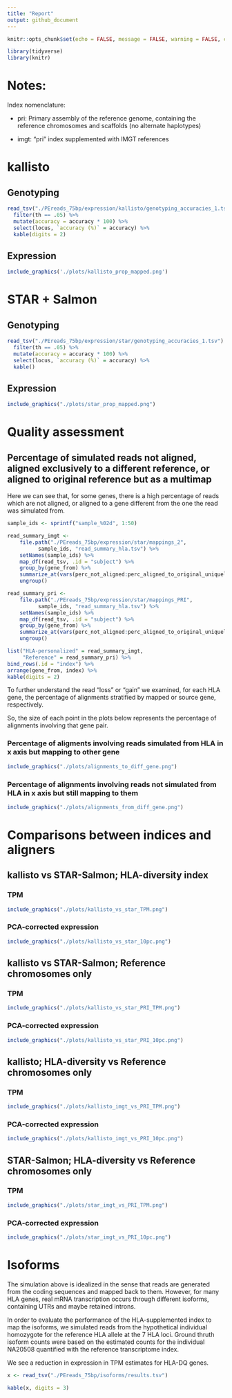 ```yaml
---
title: "Report"
output: github_document
---
```


```r
knitr::opts_chunk$set(echo = FALSE, message = FALSE, warning = FALSE, comment = '')
```

```r
library(tidyverse)
library(knitr)
```

# Notes:

Index nomenclature:

- pri: Primary assembly of the reference genome, containing the reference chromosomes and scaffolds (no alternate haplotypes)

- imgt: "pri" index supplemented with IMGT references


# kallisto

## Genotyping

```r
read_tsv("./PEreads_75bp/expression/kallisto/genotyping_accuracies_1.tsv") %>%
  filter(th == .05) %>%
  mutate(accuracy = accuracy * 100) %>%
  select(locus, `accuracy (%)` = accuracy) %>%
  kable(digits = 2)
```

## Expression

```r
include_graphics('./plots/kallisto_prop_mapped.png')
```

# STAR + Salmon

## Genotyping

```r
read_tsv("./PEreads_75bp/expression/star/genotyping_accuracies_1.tsv") %>%
  filter(th == .05) %>%
  mutate(accuracy = accuracy * 100) %>%
  select(locus, `accuracy (%)` = accuracy) %>%
  kable()
```

## Expression

```r
include_graphics("./plots/star_prop_mapped.png")
```

# Quality assessment 

## Percentage of simulated reads not aligned, aligned exclusively to a different reference, or aligned to original reference but as a multimap

Here we can see that, for some genes, there is a high percentage of reads which
are not aligned, or aligned to a gene different from the one the read was
simulated from.

```r
sample_ids <- sprintf("sample_%02d", 1:50)

read_summary_imgt <- 
    file.path("./PEreads_75bp/expression/star/mappings_2",
	      sample_ids, "read_summary_hla.tsv") %>%
    setNames(sample_ids) %>%
    map_df(read_tsv, .id = "subject") %>%
    group_by(gene_from) %>%
    summarize_at(vars(perc_not_aligned:perc_aligned_to_original_uniquely), mean) %>%
    ungroup()

read_summary_pri <- 
    file.path("./PEreads_75bp/expression/star/mappings_PRI",
	      sample_ids, "read_summary_hla.tsv") %>%
    setNames(sample_ids) %>%
    map_df(read_tsv, .id = "subject") %>%
    group_by(gene_from) %>%
    summarize_at(vars(perc_not_aligned:perc_aligned_to_original_uniquely), mean) %>%
    ungroup()

list("HLA-personalized" = read_summary_imgt, 
     "Reference" = read_summary_pri) %>%
bind_rows(.id = "index") %>%
arrange(gene_from, index) %>%
kable(digits = 2)
```

To further understand the read "loss" or "gain" we examined, for each HLA gene,
the percentage of alignments stratified by mapped or source gene, respectively.

So, the size of each point in the plots below represents the percentage of
alignments involving that gene pair.


### Percentage of aligments involving reads simulated from HLA in x axis but mapping to other gene

```r
include_graphics("./plots/alignments_to_diff_gene.png")
```

### Percentage of alignments involving reads not simulated from HLA in x axis but still mapping to them

```r
include_graphics("./plots/alignments_from_diff_gene.png")
```


# Comparisons between indices and aligners

## kallisto vs STAR-Salmon; HLA-diversity index

### TPM

```r
include_graphics("./plots/kallisto_vs_star_TPM.png")
```

### PCA-corrected expression

```r
include_graphics("./plots/kallisto_vs_star_10pc.png")
```

## kallisto vs STAR-Salmon; Reference chromosomes only

### TPM

```r
include_graphics("./plots/kallisto_vs_star_PRI_TPM.png")
```

### PCA-corrected expression

```r
include_graphics("./plots/kallisto_vs_star_PRI_10pc.png")
```

## kallisto; HLA-diversity vs Reference chromosomes only

### TPM

```r
include_graphics("./plots/kallisto_imgt_vs_PRI_TPM.png")
```

### PCA-corrected expression

```r
include_graphics("./plots/kallisto_imgt_vs_PRI_10pc.png")
```

## STAR-Salmon; HLA-diversity vs Reference chromosomes only

### TPM 

```r
include_graphics("./plots/star_imgt_vs_PRI_TPM.png")
```

### PCA-corrected expression

```r
include_graphics("./plots/star_imgt_vs_PRI_10pc.png")
```

# Isoforms

The simulation above is idealized in the sense that reads are generated from the
coding sequences and mapped back to them. However, for many HLA genes, real mRNA
transcription occurs through different isoforms, containing UTRs and maybe
retained introns.

In order to evaluate the performance of the HLA-supplemented index to map the
isoforms, we simulated reads from the hypothetical individual homozygote for the
reference HLA allele at the 7 HLA loci. Ground thruth isoform counts were based
on the estimated counts for the individual NA20508 quantified with the reference
transcriptome index.

We see a reduction in expression in TPM estimates for HLA-DQ genes.

```r
x <- read_tsv("./PEreads_75bp/isoforms/results.tsv")

kable(x, digits = 3)
```

